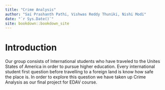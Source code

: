 ```yaml
--- 
title: "Crime Analysis"
author: "Sai Prashanth Pathi, Vishwas Reddy Thuniki, Nishi Modi"
date: "`r Sys.Date()`"
site: bookdown::bookdown_site
---
```


# Introduction

Our group consists of International students who have traveled to the Unites States of America in order to pursue higher education. Every international student first question before travelling to a foreign land is know how safe the place is. In order to explore this question we have taken up Crime Analysis as our final project for EDAV course. 
